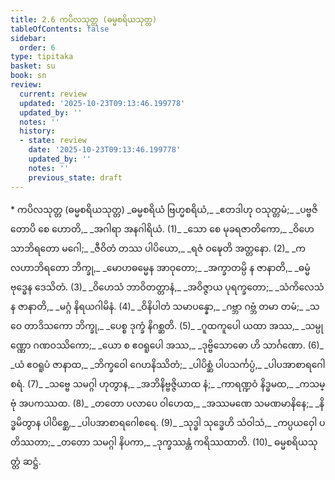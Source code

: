 ```yaml
---
title: 2.6 ကပိလသုတ္တ (ဓမ္မစရိယသုတ္တ)
tableOfContents: false
sidebar:
  order: 6
type: tipitaka
basket: su
book: sn
review:
  current: review
  updated: '2025-10-23T09:13:46.199778'
  updated_by: ''
  notes: ''
  history:
  - state: review
    date: '2025-10-23T09:13:46.199778'
    updated_by: ''
    notes: ''
    previous_state: draft
---
```



<ReviewStatus review={frontmatter.review} showDetails={true} />

<HypothesisAnnotation frontmatter={frontmatter} />

<DynamicBreadcrumb />

<Paragraph type="center" book="sn">
* ကပိလသုတ္တ (ဓမ္မစရိယသုတ္တ)
</Paragraph>

<Division number="277" book="sn" e="ch" v="18" p="321">

<Paragraph number="323" type="verses" book="sn">
_ဓမ္မစရိယံ ဗြဟ္မစရိယံ,_  
_ဧတဒါဟု ဝသုတ္တမံ;_  
_ပဗ္ဗဇိတောပိ စေ ဟောတိ,_  
_အဂါရာ အနဂါရိယံ. (1)_  

</Paragraph>

</Division>
<Division number="278" book="sn" e="ch" v="18" p="321">

<Paragraph number="324" type="verses" book="sn">
_သော စေ မုခရဇာတိကော,_  
_ဝိဟေသာဘိရတော မဂေါ;_  
_ဇီဝိတံ တဿ ပါပိယော,_  
_ရဇံ ဝဍ္ဎေတိ အတ္တနော. (2)_  

</Paragraph>

</Division>
<Division number="279" book="sn" e="ch" v="18" p="321">

<Paragraph number="325" type="verses" book="sn">
_ကလဟာဘိရတော ဘိက္ခု,_  
_မောဟဓမ္မေန အာဝုတော;_  
_အက္ခာတမ္ပိ န ဇာနာတိ,_  
_ဓမ္မံ ဗုဒ္ဓေန ဒေသိတံ. (3)_  

</Paragraph>

</Division>
<Division number="280" book="sn" e="ch" v="18" p="321">

<Paragraph number="326" type="verses" book="sn">
_ဝိဟေသံ ဘာဝိတတ္တာနံ,_  
_အဝိဇ္ဇာယ ပုရက္ခတော;_  
_သံကိလေသံ န ဇာနာတိ,_  
_မဂ္ဂံ နိရယဂါမိနံ. (4)_  

</Paragraph>

</Division>
<Division number="281" book="sn" e="ch" v="18" p="321">

<Paragraph number="327" type="verses" book="sn">
_ဝိနိပါတံ သမာပန္နော,_  
_ဂဗ္ဘာ ဂဗ္ဘံ တမာ တမံ;_  
_သ ဝေ တာဒိသကော ဘိက္ခု,_  
_ပေစ္စ ဒုက္ခံ နိဂစ္ဆတိ. (5)_  

</Paragraph>

</Division>
<Division number="282" book="sn" e="ch" v="18" p="321">

<Paragraph number="328" type="verses" book="sn">
_ဂူထကူပေါ ယထာ အဿ,_  
_သမ္ပုဏ္ဏော ဂဏဝဿိကော;_  
_ယော စ ဧဝရူပေါ အဿ,_  
_ဒုဗ္ဗိသောဓော ဟိ သာင်္ဂဏော. (6)_  

</Paragraph>

</Division>
<Division number="283" book="sn" e="ch" v="18" p="321">

<Paragraph number="329" type="verses" book="sn">
_ယံ ဧဝရူပံ ဇာနာထ,_  
_ဘိက္ခဝေါ ဂေဟနိဿိတံ;_  
_ပါပိစ္ဆံ ပါပသင်္ကပ္ပံ,_  
_ပါပအာစာရဂေါစရံ. (7)_  

</Paragraph>

</Division>
<Division number="284" book="sn" e="ch" v="18" p="322">

<Paragraph number="330" type="verses" book="sn">
_သဗ္ဗေ သမဂ္ဂါ ဟုတွာန,_  
_အဘိနိဗ္ဗဇ္ဇိယာထ နံ;_  
_ကာရဏ္ဍဝံ နိဒ္ဓမထ,_  
_ကသမ္ဗုံ အပကဿထ. (8)_  

</Paragraph>

</Division>
<Division number="285" book="sn" e="ch" v="18" p="322">

<Paragraph number="331" type="verses" book="sn">
_တတော ပလာပေ ဝါဟေထ,_  
_အဿမဏေ သမဏမာနိနေ;_  
_နိဒ္ဓမိတွာန ပါပိစ္ဆေ,_  
_ပါပအာစာရဂေါစရေ. (9)_  

</Paragraph>

</Division>
<Division number="286" book="sn" e="ch" v="18" p="322">

<Paragraph number="332" type="verses" book="sn">
_သုဒ္ဓါ သုဒ္ဓေဟိ သံဝါသံ,_  
_ကပ္ပယဝှေါ ပတိဿတာ;_  
_တတော သမဂ္ဂါ နိပကာ,_  
_ဒုက္ခဿန္တံ ကရိဿထာတိ. (10)_  


</Paragraph>
</Division>

<Paragraph number="333" type="center" book="sn">
ဓမ္မစရိယသုတ္တံ ဆဋ္ဌံ.
</Paragraph>